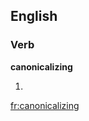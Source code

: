 
==English==

===Verb===
'''canonicalizing'''

# {{present participle of|[[canonicalize]]}}

[[fr:canonicalizing]]